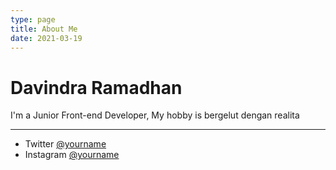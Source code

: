 ```yaml
---
type: page
title: About Me
date: 2021-03-19
---
```


# Davindra Ramadhan

I'm a Junior Front-end Developer, My hobby is bergelut dengan realita

---

- Twitter [@yourname](https://twitter.com/yourname)
- Instagram [@yourname](https://instagram.com/davvvin)
